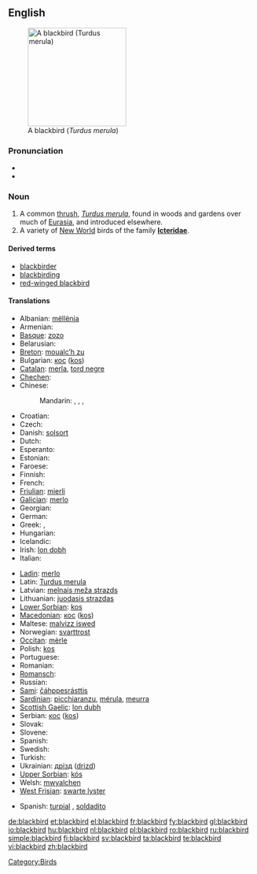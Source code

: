 {{wikipedia}}
{{wikipedia|Icterid}}
==English==
[[Image:Solsort.jpg|thumb|right|200px|A blackbird (''Turdus merula'')]]

===Pronunciation===
* {{IPA|/'blækbəɽd/}}
* {{audio|en-us-blackbird.ogg|Audio (US)}}

===Noun===
{{en-noun}}

# A common [[thrush]], ''[[Turdus merula]]'', found in woods and gardens over much of [[Eurasia]], and introduced elsewhere.
# A variety of [[New World]] birds of the family '''[[Icteridae]]'''.

====Derived terms====
* [[blackbirder]]
* [[blackbirding]]
* [[red-winged blackbird]]

====Translations====
{{trans-top|A common thrush, ''Turdus merula''}}
* Albanian: [[mëllënja]]
* Armenian: {{t-|hy|սև կեռնեխ|tr=sev keṙnex}}
* [[Basque]]: [[zozo]]
* Belarusian: {{t-|be|дрозд|xs=Belarusian}}
* [[Breton]]: [[moualc’h zu]]
* Bulgarian: [[кос]] ([[kos]])
* [[Catalan]]: [[merla]], [[tord negre]]
* [[Chechen]]: {{tø|ce|Iаьржа хьоза}}
* Chinese:
*: Mandarin: {{t|cmn|山鳥|sc=Hani}}, {{t|cmn|山鸟|tr=shānniǎo|sc=Hani}}, {{t|cmn|烏鶇|sc=Hani}}, {{t|cmn|乌鸫|tr=wūdōng|sc=Hani}}
* Croatian: {{t-|hr|kos}}
* Czech: {{t+|cs|kos}}
* Danish: [[solsort]] {{m}}
* Dutch: {{t+|nl|merel|m}}
* Esperanto: {{t-|eo|merlo|xs=Esperanto}}
* Estonian: {{t+|et|musträstas}}
* Faroese: {{t-|fo|kvørkveggja|xs=Faroese}}
* Finnish: {{t+|fi|mustarastas}}
* French: {{t+|fr|merle|m}}
* [[Friulian]]: [[mierli]]
* [[Galician]]: [[merlo]]
* Georgian: {{t|ka|შაშვი|tr=šašvi|sc=Geor|xs=Georgian}}
* German: {{t+|de|Amsel|f}}
* Greek: {{t-|el|κόσσυφος|m|tr=kóssyfos}}, {{t|el|κοτσύφι|n|tr=kotsýfi}}
* Hungarian: {{t+|hu|feketerigó}}
* Icelandic: {{t+|is|svartþröstur}}
* Irish: [[lon dobh]]
* Italian: {{t+|it|merlo|m}}
{{trans-mid}}
* [[Ladin]]: [[merlo]]
* Latin: [[Turdus merula]] '' ''
* Latvian: [[melnais meža strazds]]
* Lithuanian: [[juodasis strazdas]]
* [[Lower Sorbian]]: [[kos]]
* [[Macedonian]]: [[кос]] ([[kos]])
* Maltese: [[malvizz iswed]]
* Norwegian: [[svarttrost]]
* [[Occitan]]: [[mèrle]]
* Polish: [[kos]] '' ''
* Portuguese: {{t+|pt|melro}}
* Romanian: {{t|ro|mierla-neagră|f}}
* [[Romansch]]: {{t-|rm|merlotscha|f|xs=Romansch}}
* Russian: {{t|ru|чёрный дрозд|m|tr=čórnyj drozd}}
* [[Sami]]: [[čáhppesrásttis]]
* [[Sardinian]]: [[picchiaranzu]], [[mérula]], [[meurra]]
* [[Scottish Gaelic]]: [[lon dubh]]
* Serbian: [[кос]] ([[kos]])
* Slovak: {{t-|sk|drozd}}
* Slovene: {{t+|sl|kos}}
* Spanish: {{t+|es|mirlo|m}}
* Swedish: {{t+|sv|koltrast}}
* Turkish: {{t+|tr|karatavuk}}
* Ukrainian: [[дрізд]] ([[drizd]])
* [[Upper Sorbian]]: [[kós]]
* Welsh: [[mwyalchen]]
* [[West Frisian]]: [[swarte lyster]]
{{trans-bottom}}

{{trans-top| A bird of the family Icteridae}}
* Spanish: [[turpial]] {{m}}, [[soldadito]] {{m}}
{{trans-mid}}
{{trans-bottom}}

[[Category:Birds]]

[[de:blackbird]]
[[et:blackbird]]
[[el:blackbird]]
[[fr:blackbird]]
[[fy:blackbird]]
[[gl:blackbird]]
[[io:blackbird]]
[[hu:blackbird]]
[[nl:blackbird]]
[[pl:blackbird]]
[[ro:blackbird]]
[[ru:blackbird]]
[[simple:blackbird]]
[[fi:blackbird]]
[[sv:blackbird]]
[[ta:blackbird]]
[[te:blackbird]]
[[vi:blackbird]]
[[zh:blackbird]]